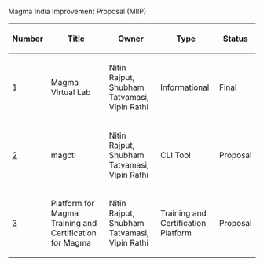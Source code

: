 Magma India Improvement Proposal (MIIP)

{| class="wikitable sortable" style="width: auto; text-align: center; font-size: smaller; table-layout: fixed;"
!Number
!Title
!Owner
!Type
!Status
|- style="background-color: #ffcfcf"
| [[https://github.com/magmaindia/docs|1]]
| Magma Virtual Lab
| Nitin Rajput, Shubham Tatvamasi, Vipin Rathi
| Informational
| Final
|- style="background-color: #cfffcf"
| [[miip2.md|2]]
| magctl
| Nitin Rajput, Shubham Tatvamasi, Vipin Rathi
| CLI Tool
| Proposal
|- style="background-color: #ffcfcf"
| [[miip3.md|3]]
| Platform for Magma Training and Certification for Magma
| Nitin Rajput, Shubham Tatvamasi, Vipin Rathi
| Training and Certification Platform
| Proposal
|}
